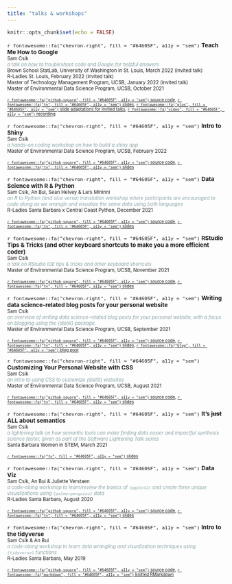 ```yaml
---
title: "talks & workshops"
---
```


```r
knitr::opts_chunk$set(echo = FALSE)
```

<span style = 'font-size:95%;'>`r fontawesome::fa("chevron-right", fill = "#64605F", a11y = "sem")` **Teach Me How to Google**</span>  
<span style = 'font-size:80%;'>Sam Csik</span>  
<span style = 'font-size:80%; color:#88a2a5;'>*a talk on how to troubleshoot code and Google for helpful answers*</span>  
<span style = 'font-size:80%;'>Brown School StatLab, University of Washington in St. Louis, March 2022 (invited talk)</span>  
<span style = 'font-size:80%;'>R-Ladies St. Louis, February 2022 (invited talk)</span>  
<span style = 'font-size:80%;'>Master of Technology Management Program, UCSB, January 2022 (invited talk)</span>  
<span style = 'font-size:80%;'>Master of Environmental Data Science Program, UCSB, October 2021</span>

<span style = 'font-size:70%;'>[`r fontawesome::fa("github-square", fill = "#64605F", a11y = "sem")` source code](https://github.com/UCSB-MEDS/teach-me-how-to-google), [`r fontawesome::fa("tv", fill = "#64605F", a11y = "sem")` slides](https://ucsb-meds.github.io/teach-me-how-to-google/#1), [`r fontawesome::fa("plus", fill = "#64605F", a11y = "sem")` slide adaptations for invited talks](https://samanthacsik.github.io/teach-me-how-to-google/), [`r fontawesome::fa("video", fill = "#64605F", a11y = "sem")` recording](https://drive.google.com/file/d/1eAluhmkL3PBvhYXzQ5T6X6TOO1pQStSQ/view?usp=sharing)</span>

<span style = 'font-size:95%;'>`r fontawesome::fa("chevron-right", fill = "#64605F", a11y = "sem")` **Intro to Shiny**</span>  
<span style = 'font-size:80%;'>Sam Csik</span>  
<span style = 'font-size:80%; color:#88a2a5;'>*a hands-on coding workshop on how to build a shiny app*</span>  
<span style = 'font-size:80%;'>Master of Environmental Data Science Program, UCSB, February 2022</span>

<span style = 'font-size:70%;'>[`r fontawesome::fa("github-square", fill = "#64605F", a11y = "sem")` source code](https://github.com/UCSB-MEDS/shiny-workshop), [`r fontawesome::fa("tv", fill = "#64605F", a11y = "sem")` slides](https://ucsb-meds.github.io/shiny-workshop/#1)

<span style = 'font-size:95%;'>`r fontawesome::fa("chevron-right", fill = "#64605F", a11y = "sem")` **Data Science with R & Python**</span>  
<span style = 'font-size:80%;'>Sam Csik, An Bui, Sean Helvey & Lars Mininni</span>  
<span style = 'font-size:80%; color:#88a2a5;'>*an R to Python (and vice versa) translation workshop where participants are encouraged to code along as we wrangle and visualize the same data using both languages*</span>  
<span style = 'font-size:80%;'>R-Ladies Santa Barbara x Central Coast Python, December 2021</span>  

<span style = 'font-size:70%;'>[`r fontawesome::fa("github-square", fill = "#64605F", a11y = "sem")` source code](https://github.com/samanthacsik/RLadiesSB-RvsPython), [`r fontawesome::fa("tv", fill = "#64605F", a11y = "sem")` slides](https://docs.google.com/presentation/d/1jXb8wbcP2f7flSfLMoX2gui70G67XRjftJRMLselOlE/edit?usp=sharing)</span>

<span style = 'font-size:95%;'>`r fontawesome::fa("chevron-right", fill = "#64605F", a11y = "sem")` **RStudio Tips & Tricks (and other keyboard shortcuts to make you a more efficient coder)**</span>  
<span style = 'font-size:80%;'>Sam Csik</span>  
<span style = 'font-size:80%; color:#88a2a5;'>*a talk on RStudio IDE tips & tricks and other keyboard shortcuts*</span>  
<span style = 'font-size:80%;'>Master of Environmental Data Science Program, UCSB, November 2021</span>

<span style = 'font-size:70%;'>[`r fontawesome::fa("github-square", fill = "#64605F", a11y = "sem")` source code](https://github.com/UCSB-MEDS/R-tips-and-tricks), [`r fontawesome::fa("tv", fill = "#64605F", a11y = "sem")` slides](https://ucsb-meds.github.io/R-tips-and-tricks/#1)</span>

<span style = 'font-size:95%;'>`r fontawesome::fa("chevron-right", fill = "#64605F", a11y = "sem")` **Writing data science-related blog posts for your personal website**</span>  
<span style = 'font-size:80%;'>Sam Csik</span>  
<span style = 'font-size:80%; color:#88a2a5;'>*an overview of writing data science-related blog posts for your personal website, with a focus on blogging using the {distill} package.*</span>  
<span style = 'font-size:80%;'>Master of Environmental Data Science Program, UCSB, September 2021</span>

<span style = 'font-size:70%;'>[`r fontawesome::fa("github-square", fill = "#64605F", a11y = "sem")` source code](https://github.com/UCSB-MEDS/writing-blogposts), [`r fontawesome::fa("tv", fill = "#64605F", a11y = "sem")` slides](https://ucsb-meds.github.io/writing-blogposts/#1), [`r fontawesome::fa("blog", fill = "#64605F", a11y = "sem")` blog post](https://samanthacsik.github.io/posts/2021-09-21-my-first-test-post/)</span>

<span style = 'font-size:95%;'>`r fontawesome::fa("chevron-right", fill = "#64605F", a11y = "sem")` **Customizing Your Personal Website with CSS**</span>  
<span style = 'font-size:80%;'>Sam Csik</span>  
<span style = 'font-size:80%; color:#88a2a5;'>*an intro to using CSS to customize {distill} websites*</span>   
<span style = 'font-size:80%;'>Master of Environmental Data Science Program, UCSB, August 2021</span>

<span style = 'font-size:70%;'>[`r fontawesome::fa("github-square", fill = "#64605F", a11y = "sem")` source code](https://github.com/UCSB-MEDS/customizing-websites-css), [`r fontawesome::fa("tv", fill = "#64605F", a11y = "sem")` slides](https://ucsb-meds.github.io/customizing-websites-css/#1)</span>

<span style = 'font-size:95%;'>`r fontawesome::fa("chevron-right", fill = "#64605F", a11y = "sem")` **It's ~~just~~ ALL about semantics**</span>  
<span style = 'font-size:80%;'>Sam Csik</span>  
<span style = 'font-size:80%; color:#88a2a5;'>*a lightening talk on how semantic tools can make finding data easier and impactful synthesis science faster, given as part of the Software Lightening Talk series*</span>   
<span style = 'font-size:80%;'>Santa Barbara Women in STEM, March 2021</span>

<span style = 'font-size:70%;'>[`r fontawesome::fa("tv", fill = "#64605F", a11y = "sem")` slides](https://docs.google.com/presentation/d/10HNe2u-QrtPOTk1G9FdmtBy779HmVlrNC2Nk_-YWEXc/edit?usp=sharing)</span>

<span style = 'font-size:95%;'>`r fontawesome::fa("chevron-right", fill = "#64605F", a11y = "sem")` **Data Viz**</span>  
<span style = 'font-size:80%;'>Sam Csik, An Bui & Juliette Verstaen</span>   
<span style = 'font-size:80%; color:#88a2a5;'>*a code-along workshop to learn/review the basics of `{ggplot2}` and create three unique visualizations using `{palmerpenguins}` data*</span>   
<span style = 'font-size:80%;'>R-Ladies Santa Barbara, August 2020</span>

<span style = 'font-size:70%;'>[`r fontawesome::fa("github-square", fill = "#64605F", a11y = "sem")` source code](https://github.com/j-verstaen/RLadiesSB-Data-Viz-Pt1), [`r fontawesome::fa("tv", fill = "#64605F", a11y = "sem")` slides](https://docs.google.com/presentation/d/1sU2H89F5e409WpYilRqYAqu7DdXSAivccEa4y44xZ7c/edit?usp=sharing)</span>

<span style = 'font-size:95%;'>`r fontawesome::fa("chevron-right", fill = "#64605F", a11y = "sem")` **Intro to the tidyverse**</span>  
<span style = 'font-size:80%;'>Sam Csik & An Bui</span>   
<span style = 'font-size:80%; color:#88a2a5;'>*a code-along workshop to learn data wrangling and visualization techniques using `{tidyverse}` functions*</span>   
<span style = 'font-size:80%;'>R-Ladies Santa Barbara, May 2019</span>

<span style = 'font-size:70%;'>[`r fontawesome::fa("github-square", fill = "#64605F", a11y = "sem")` source code](https://github.com/samanthacsik/Intro-to-the-Tidyverse), [`r fontawesome::fa("markdown", fill = "#64605F", a11y = "sem")` knitted RMarkdown](https://rpubs.com/scsik/RladiesSB-intro-to-the-tidyverse)</span>
